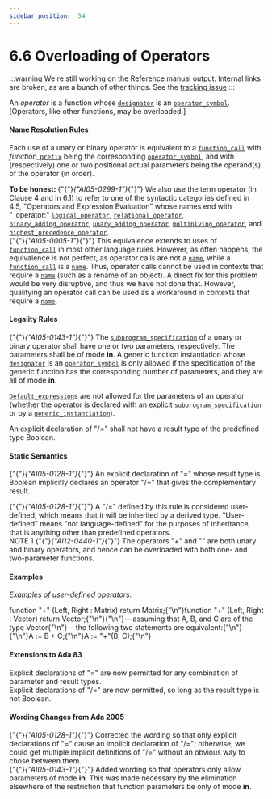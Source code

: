 ---
sidebar_position:  54
---

# 6.6 Overloading of Operators

:::warning
We're still working on the Reference manual output.  Internal links are broken,
as are a bunch of other things.
See the [tracking issue](https://github.com/ada-lang-io/ada-lang-io/issues/20)
:::


<p>An <em>operator</em> is a function whose <code><a href="../AA-6/AA-6.1#S0199">designator</a></code> is an <code><a href="../AA-6/AA-6.1#S0202">operator_symbol</a></code>. [Operators, like other functions, may be overloaded.] <br /></p>


#### Name Resolution Rules

<p>Each use of a unary or binary operator is equivalent to a <code><a href="../AA-6/AA-6.4#S0218">function_call</a></code> with <em>function_</em><code><a href="../AA-4/AA-4.1#S0093">prefix</a></code> being the corresponding <code><a href="../AA-6/AA-6.1#S0202">operator_symbol</a></code>, and with (respectively) one or two positional actual parameters being the operand(s) of the operator (in order). <br /></p>

<Admonition type="aarm" aarm="note" title="Note: ">
<strong>To be honest: </strong>{"{"}<em>{"AI05-0299-1"}</em>{"}"} We also use the term operator (in Clause 4 and in 6.1) to refer to one of the syntactic categories defined in 4.5, "Operators and Expression Evaluation" whose names end with "_operator:" <code><a href="../AA-4/AA-4.5#S0142">logical_operator</a></code>, <code><a href="../AA-4/AA-4.5#S0143">relational_operator</a></code>, <code><a href="../AA-4/AA-4.5#S0144">binary_adding_operator</a></code>, <code><a href="../AA-4/AA-4.5#S0145">unary_adding_operator</a></code>, <code><a href="../AA-4/AA-4.5#S0146">multiplying_operator</a></code>, and <code><a href="../AA-4/AA-4.5#S0147">highest_precedence_operator</a></code>. <br /></Admonition>

<Admonition type="aarm" aarm="discussion" title="Discussion: ">
<strong></strong>{"{"}<em>{"AI05-0005-1"}</em>{"}"} This equivalence extends to uses of <code><a href="../AA-6/AA-6.4#S0218">function_call</a></code> in most other language rules. However, as often happens, the equivalence is not perfect, as operator calls are not a <code><a href="../AA-4/AA-4.1#S0091">name</a></code>, while a <code><a href="../AA-6/AA-6.4#S0218">function_call</a></code> is a <code><a href="../AA-4/AA-4.1#S0091">name</a></code>. Thus, operator calls cannot be used in contexts that require a <code><a href="../AA-4/AA-4.1#S0091">name</a></code> (such as a rename of an object). A direct fix for this problem would be very disruptive, and thus we have not done that. However, qualifying an operator call can be used as a workaround in contexts that require a <code><a href="../AA-4/AA-4.1#S0091">name</a></code>. <br /></Admonition>


#### Legality Rules

<p>{"{"}<em>{"AI05-0143-1"}</em>{"}"} The <code><a href="../AA-6/AA-6.1#S0196">subprogram_specification</a></code> of a unary or binary operator shall have one or two parameters, respectively. The parameters shall be of mode <strong>in</strong>. A generic function instantiation whose <code><a href="../AA-6/AA-6.1#S0199">designator</a></code> is an <code><a href="../AA-6/AA-6.1#S0202">operator_symbol</a></code> is only allowed if the specification of the generic function has the corresponding number of parameters, and they are all of mode <strong>in</strong>.<br /></p>

<p><code><a href="../AA-3/AA-3.7#S0063">Default_expression</a></code>s are not allowed for the parameters of an operator (whether the operator is declared with an explicit <code><a href="../AA-6/AA-6.1#S0196">subprogram_specification</a></code> or by a <code><a href="../AA-12/AA-12.3#S0315">generic_instantiation</a></code>).<br /></p>

<p>An explicit declaration of "/=" shall not have a result type of the predefined type Boolean. <br /></p>


#### Static Semantics

<p>{"{"}<em>{"AI05-0128-1"}</em>{"}"} An explicit declaration of "=" whose result type is Boolean implicitly declares an operator "/=" that gives the complementary result. <br /></p>

<Admonition type="aarm" aarm="discussion" title="Discussion: ">
<strong></strong>{"{"}<em>{"AI05-0128-1"}</em>{"}"} A "/=" defined by this rule is considered user-defined, which means that it will be inherited by a derived type. "User-defined" means "not language-defined" for the purposes of inheritance, that is anything other than predefined operators. <br /></Admonition>

<Admonition type="aarm" aarm="note" title="Note: ">
NOTE 1   {"{"}<em>{"AI12-0440-1"}</em>{"}"} The operators "+" and "" are both unary and binary operators, and hence can be overloaded with both one- and two-parameter functions. <br /></Admonition>


#### Examples

<p><em>Examples of user-defined operators:</em> <br /></p>

<CodeBlock>
function "+" (Left, Right : Matrix) return Matrix;{"\n"}function "+" (Left, Right : Vector) return Vector;{"\n"}{"\n"}--  assuming that A, B, and C are of the type Vector{"\n"}--  the following two statements are equivalent:{"\n"}{"\n"}A := B + C;{"\n"}A := "+"(B, C);{"\n"}

</CodeBlock>

#### Extensions to Ada 83

<Admonition type="aarm" aarm="note" title="Note: ">
Explicit declarations of "=" are now permitted for any combination of parameter and result types.<br /></Admonition>

<Admonition type="aarm" aarm="note" title="Note: ">
Explicit declarations of "/=" are now permitted, so long as the result type is not Boolean. <br /></Admonition>


#### Wording Changes from Ada 2005

<Admonition type="aarm" aarm="correction" title="Correction:">
{"{"}<em>{"AI05-0128-1"}</em>{"}"} <strong></strong> Corrected the wording so that only explicit declarations of "=" cause an implicit declaration of "/="; otherwise, we could get multiple implicit definitions of "/=" without an obvious way to chose between them.<br /></Admonition>

<Admonition type="aarm" aarm="note" title="Note: ">
{"{"}<em>{"AI05-0143-1"}</em>{"}"} Added wording so that operators only allow parameters of mode <strong>in</strong>. This was made necessary by the elimination elsewhere of the restriction that function parameters be only of mode <strong>in</strong>. <br /></Admonition>

